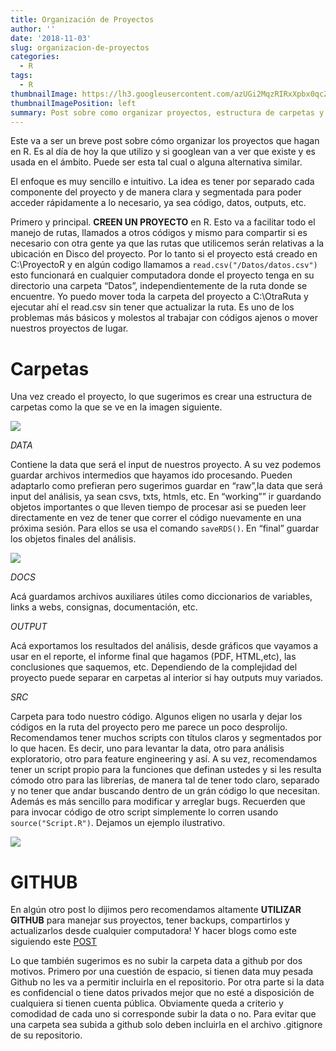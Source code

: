 ---
title: Organización de Proyectos
author: ''
date: '2018-11-03'
slug: organizacion-de-proyectos
categories:
  - R
tags:
  - R
thumbnailImage: https://lh3.googleusercontent.com/azUGi2MqzRIRxXpbx0qcZYT5lsSRnACRjjMaFBgBrqwa0oVwKk9ZM9BWfyyDb1TDMzSXuHzSS9uIYaN1tw=w328-h172-rw
thumbnailImagePosition: left
summary: Post sobre como organizar proyectos, estructura de carpetas y más.
---

Este va a ser un breve post sobre cómo organizar los proyectos que hagan en R. Es al día de hoy la que utilizo y si googlean van a ver que existe y es usada en el ámbito. Puede ser esta tal cual o alguna alternativa similar.

El enfoque es muy sencillo e intuitivo. La idea es tener por separado cada componente del proyecto y de manera clara y segmentada para poder acceder rápidamente a lo necesario, ya sea código, datos, outputs, etc.

Primero y principal. **CREEN UN PROYECTO** en R. Esto va a facilitar todo el manejo de rutas, llamados a otros códigos y mismo para compartir si es necesario con otra gente ya que las rutas que utilicemos serán relativas a la ubicación en Disco del proyecto. Por lo tanto si el proyecto está creado en C:\\ProyectoR y en algún codigo llamamos a `read.csv("/Datos/datos.csv")` esto funcionará en cualquier computadora donde el proyecto tenga en su directorio una carpeta "Datos", independientemente de la ruta donde se encuentre. Yo puedo mover toda la carpeta del proyecto a C:\\OtraRuta y ejecutar ahí el read.csv sin tener que actualizar la ruta. Es uno de los problemas más básicos y molestos al trabajar con códigos ajenos o mover nuestros proyectos de lugar.

# Carpetas

Una vez creado el proyecto, lo que sugerimos es crear una estructura de carpetas como la que se ve en la imagen siguiente.

![](/post/2018-11-03-organizacion-de-proyectos/carpetas.PNG)

*DATA*

Contiene la data que será el input de nuestros proyecto. A su vez podemos guardar archivos intermedios que hayamos ido procesando. Pueden adaptarlo como prefieran pero sugerimos guardar en "raw",la data que será input del análisis, ya sean csvs, txts, htmls, etc.
En "working"" ir guardando objetos importantes o que lleven tiempo de procesar asi se pueden leer directamente en vez de tener que correr el código nuevamente en una próxima sesión.
Para ellos se usa el comando `saveRDS()`.
En "final" guardar los objetos finales del análisis.

![](/post/2018-11-03-organizacion-de-proyectos/data.PNG)

*DOCS* 

Acá guardamos archivos auxiliares útiles como diccionarios de variables, links a webs, consignas, documentación, etc.

*OUTPUT*

Acá exportamos los resultados del análisis, desde gráficos que vayamos a usar en el reporte, el informe final que hagamos (PDF, HTML,etc), las conclusiones que saquemos, etc. Dependiendo de la complejidad del proyecto puede separar en carpetas al interior si hay outputs muy variados.

*SRC*

Carpeta para todo nuestro código. Algunos eligen no usarla y dejar los códigos en la ruta del proyecto pero me parece un poco desprolijo.
Recomendamos tener muchos scripts con títulos claros y segmentados por lo que hacen. Es decir, uno para levantar la data, otro para análisis exploratorio, otro para feature engineering y así. A su vez, recomendamos tener un script propio para la funciones que definan ustedes y si les resulta cómodo otro para las librerías, de manera tal de tener todo claro, separado y no tener que andar buscando dentro de un grán código lo que necesitan. Además es más sencillo para modificar y arreglar bugs. Recuerden que para invocar código de otro script simplemente lo corren usando `source("Script.R")`.
Dejamos un ejemplo ilustrativo.

![](/post/2018-11-03-organizacion-de-proyectos/src.PNG)

# GITHUB

En algún otro post lo dijimos pero recomendamos altamente **UTILIZAR GITHUB** para manejar sus proyectos, tener backups, compartirlos y actualizarlos desde cualquier computadora!
Y hacer blogs como este siguiendo este [POST](https://fbetteo.netlify.com/2018/10/como-crear-un-blog-con-blogdown-y-netlify/)

Lo que también sugerimos es no subir la carpeta data a github por dos motivos. Primero por una cuestión de espacio, si tienen data muy pesada Github no les va a permitir incluirla en el repositorio.
Por otra parte si la data es confidencial o tiene datos privados mejor que no esté a disposición de cualquiera si tienen cuenta pública. Obviamente queda a criterio y comodidad de cada uno si corresponde subir la data o no.
Para evitar que una carpeta sea subida a github solo deben incluirla en el archivo .gitignore de su repositorio.

